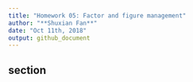 ```yaml
---
title: "Homework 05: Factor and figure management"
author: "**Shuxian Fan**"
date: "Oct 11th, 2018"
output: github_document 
---
```


## section  
